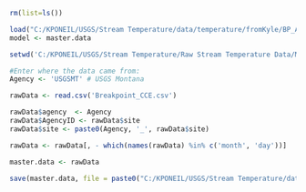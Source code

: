```r
rm(list=ls())

load("C:/KPONEIL/USGS/Stream Temperature/data/temperature/fromKyle/BP_Analysis/BP_Analysis/StreamTempData_MASTER.RData")
model <- master.data

setwd('C:/KPONEIL/USGS/Stream Temperature/Raw Stream Temperature Data/MT')

#Enter where the data came from:
Agency <- 'USGSMT' # USGS Montana

rawData <- read.csv('Breakpoint_CCE.csv')

rawData$agency  <- Agency
rawData$AgencyID <- rawData$site
rawData$site <- paste0(Agency, '_', rawData$site)

rawData <- rawData[, - which(names(rawData) %in% c('month', 'day'))]

master.data <- rawData

save(master.data, file = paste0("C:/KPONEIL/USGS/Stream Temperature/data/temperature/fromKyle/BP_Analysis/BP_Analysis/StreamTempData_", Agency, "sites.RData"))

```
